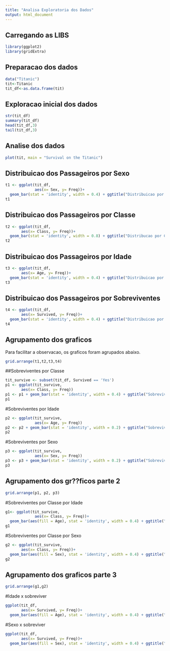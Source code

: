 ```yaml
---
title: "Analisa Exploratoria dos Dados"
output: html_document
---
```


## Carregando as LIBS

```r
library(ggplot2)
library(gridExtra)
```

## Preparacao dos dados

```r
data("Titanic")
tit<-Titanic
tit_df<-as.data.frame(tit)
```

## Exploracao inicial dos dados

```r
str(tit_df)
summary(tit_df)
head(tit_df,3)
tail(tit_df,3)
```


## Analise dos dados

```r
plot(tit, main = "Survival on the Titanic")
```

## Distribuicao dos Passageiros por Sexo

```r
t1 <- ggplot(tit_df, 
             aes(x= Sex, y= Freq))+ 
  geom_bar(stat = 'identity', width = 0.4) + ggtitle("Distribuicao por Sexo")
t1
```

## Distribuicao dos Passageiros por Classe

```r
t2 <- ggplot(tit_df, 
       aes(x= Class, y= Freq))+ 
  geom_bar(stat = 'identity', width = 0.8) + ggtitle("Distribucao por Classe")
t2
```

## Distribuicao dos Passageiros por Idade

```r
t3 <- ggplot(tit_df, 
       aes(x= Age, y= Freq))+ 
  geom_bar(stat = 'identity', width = 0.4) + ggtitle("Distribuicao por Idade")
t3
```

## Distribuicao dos Passageiros por Sobreviventes

```r
t4 <- ggplot(tit_df, 
       aes(x= Survived, y= Freq))+ 
  geom_bar(stat = 'identity', width = 0.4) + ggtitle("Distribuicao por Sobreviventes")
t4
```

## Agrupamento dos graficos

Para facilitar a observacao, os graficos foram agrupados abaixo.

```r
grid.arrange(t1,t2,t3,t4)
```

##Sobreviventes por Classe

```r
tit_survive <- subset(tit_df, Survived == 'Yes')
p1 <- ggplot(tit_survive, 
       aes(x= Class, y= Freq))
p1 <- p1 + geom_bar(stat = 'identity', width = 0.4) + ggtitle("Sobreviventes por Classe")
p1
```

#Sobreviventes por Idade

```r
p2 <- ggplot(tit_survive, 
             aes(x= Age, y= Freq))
p2 <- p2 + geom_bar(stat = 'identity', width = 0.2) + ggtitle("Sobreviventes por Idade")
p2
```

#Sobreviventes por Sexo

```r
p3 <- ggplot(tit_survive, 
             aes(x= Sex, y= Freq))
p3 <- p3 + geom_bar(stat = 'identity', width = 0.2) + ggtitle("Sobreviventes por Sexo")
p3
```

## Agrupamento dos gr??ficos parte 2

```r
grid.arrange(p1, p2, p3)
```

#Sobreviventes por Classe por Idade

```r
g1<- ggplot(tit_survive, 
             aes(x= Class, y= Freq))+ 
  geom_bar(aes(fill = Age), stat = 'identity', width = 0.4) + ggtitle("Sobreviventes por Classe por Idade")
g1
```

#Sobreviventes por Classe por Sexo

```r
g2 <- ggplot(tit_survive, 
       aes(x= Class, y= Freq))+ 
  geom_bar(aes(fill = Sex), stat = 'identity', width = 0.4) + ggtitle("Sobreviventes por Classe por Sexo")
g2
```

## Agrupamento dos graficos parte 3

```r
grid.arrange(g1,g2)
```

#Idade x sobreviver

```r
ggplot(tit_df, 
       aes(x= Survived, y= Freq))+ 
  geom_bar(aes(fill = Age), stat = 'identity', width = 0.4) + ggtitle("Idade x Sobreviver")
```

#Sexo x sobreviver

```r
ggplot(tit_df, 
       aes(x= Survived, y= Freq))+ 
  geom_bar(aes(fill = Sex), stat = 'identity', width = 0.4) + ggtitle("Sexo x Sobreviver")
```


